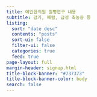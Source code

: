 ```yaml
---
title: 예안한의원 질병연구 내용
subtitle: 감기, 폐렴, 급성 축농증 등
listing:
  sort: "date desc"
  contents: "posts"
  sort-ui: false
  filter-ui: false
  categories: true
  feed: true
page-layout: full
margin-header: signup.html
title-block-banner: "#737373"
title-block-banner-color: body
search: false
---
```

